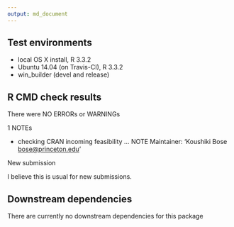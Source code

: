 ```yaml
---
output: md_document
---
```


## Test environments
* local OS X install, R 3.3.2
* Ubuntu 14.04 (on Travis-CI), R 3.3.2
* win_builder (devel and release)

## R CMD check results

There were NO ERRORs or WARNINGs 
 
1 NOTEs
 
  * checking CRAN incoming feasibility ... NOTE
  Maintainer: 'Koushiki Bose <bose@princeton.edu>'

  New submission
  
I believe this is usual for new submissions. 
 
## Downstream dependencies
   There are currently no downstream dependencies for this package

